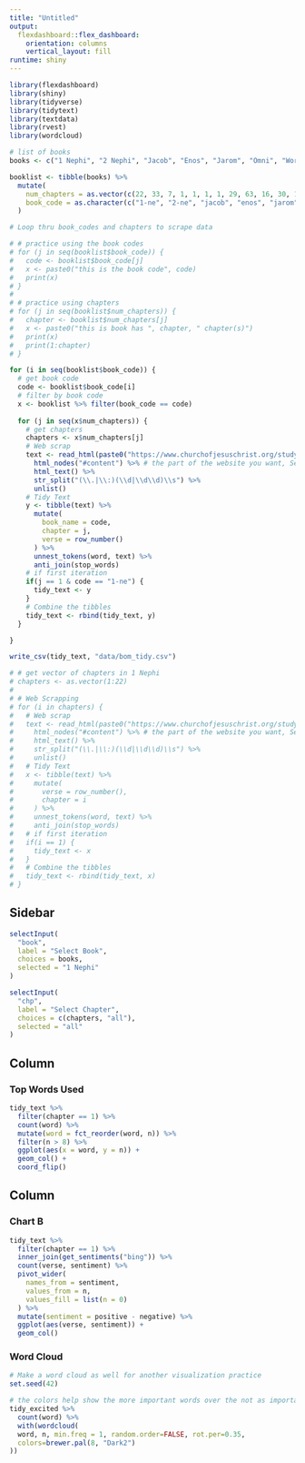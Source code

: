 ```yaml
---
title: "Untitled"
output: 
  flexdashboard::flex_dashboard:
    orientation: columns
    vertical_layout: fill
runtime: shiny
---
```


```r

library(flexdashboard)
library(shiny)
library(tidyverse)
library(tidytext)
library(textdata)
library(rvest)
library(wordcloud)

```

```r
# list of books 
books <- c("1 Nephi", "2 Nephi", "Jacob", "Enos", "Jarom", "Omni", "Words of Mormon", "Mosiah", "Alma", "Helaman", "3 Nephi", "4 Nephi", "Mormon", "Ether", "Moroni")

booklist <- tibble(books) %>% 
  mutate(
    num_chapters = as.vector(c(22, 33, 7, 1, 1, 1, 1, 29, 63, 16, 30, 1, 9, 15, 10)),
    book_code = as.character(c("1-ne", "2-ne", "jacob", "enos", "jarom", "omni", "w-of-m", "mosiah", "alma", "hel", "3-ne", "4-ne", "morm", "ether", "moro"))
  )

```

```r

# Loop thru book_codes and chapters to scrape data

# # practice using the book codes
# for (j in seq(booklist$book_code)) {
#   code <- booklist$book_code[j]
#   x <- paste0("this is the book code", code)
#   print(x)
# }
# 
# # practice using chapters
# for (j in seq(booklist$num_chapters)) {
#   chapter <- booklist$num_chapters[j]
#   x <- paste0("this is book has ", chapter, " chapter(s)")
#   print(x)
#   print(1:chapter)
# }

for (i in seq(booklist$book_code)) {
  # get book code
  code <- booklist$book_code[i]
  # filter by book code
  x <- booklist %>% filter(book_code == code)
  
  for (j in seq(x$num_chapters)) {
    # get chapters
    chapters <- x$num_chapters[j]
    # Web scrap
    text <- read_html(paste0("https://www.churchofjesuschrist.org/study/scriptures/bofm/", code, "/", j, "?lang=eng")) %>%
      html_nodes("#content") %>% # the part of the website you want, Selector Gadget to find out the node
      html_text() %>% 
      str_split("(\\.|\\:)(\\d|\\d\\d)\\s") %>%
      unlist()
    # Tidy Text
    y <- tibble(text) %>% 
      mutate(
        book_name = code,
        chapter = j,
        verse = row_number()
      ) %>% 
      unnest_tokens(word, text) %>% 
      anti_join(stop_words)
    # if first iteration
    if(j == 1 & code == "1-ne") {
      tidy_text <- y
    }
    # Combine the tibbles
    tidy_text <- rbind(tidy_text, y)
  }

}

write_csv(tidy_text, "data/bom_tidy.csv")

# # get vector of chapters in 1 Nephi
# chapters <- as.vector(1:22)
# 
# # Web Scrapping
# for (i in chapters) {
#   # Web scrap
#   text <- read_html(paste0("https://www.churchofjesuschrist.org/study/scriptures/bofm/1-ne/", i, "?lang=eng")) %>%
#     html_nodes("#content") %>% # the part of the website you want, Selector Gadget to find out the node name
#     html_text() %>% 
#     str_split("(\\.|\\:)(\\d|\\d\\d)\\s") %>%
#     unlist()
#   # Tidy Text
#   x <- tibble(text) %>% 
#     mutate(
#       verse = row_number(),
#       chapter = i
#     ) %>% 
#     unnest_tokens(word, text) %>% 
#     anti_join(stop_words)
#   # if first iteration
#   if(i == 1) {
#     tidy_text <- x
#   }
#   # Combine the tibbles
#   tidy_text <- rbind(tidy_text, x)
# }

```

Sidebar {.sidebar}
-----------------------------------------------------------------------

```r

selectInput(
  "book",
  label = "Select Book",
  choices = books,
  selected = "1 Nephi"
)

selectInput(
  "chp",
  label = "Select Chapter",
  choices = c(chapters, "all"),
  selected = "all"
)


```


Column {data-width=650}
-----------------------------------------------------------------------

### Top Words Used

```r
tidy_text %>%
  filter(chapter == 1) %>% 
  count(word) %>%
  mutate(word = fct_reorder(word, n)) %>%
  filter(n > 8) %>%
  ggplot(aes(x = word, y = n)) +
  geom_col() + 
  coord_flip()
```

Column {data-width=350}
-----------------------------------------------------------------------

### Chart B

```r
tidy_text %>% 
  filter(chapter == 1) %>% 
  inner_join(get_sentiments("bing")) %>% 
  count(verse, sentiment) %>% 
  pivot_wider(
    names_from = sentiment,
    values_from = n,
    values_fill = list(n = 0)
  ) %>% 
  mutate(sentiment = positive - negative) %>% 
  ggplot(aes(verse, sentiment)) +
  geom_col()

```

### Word Cloud

```r

# Make a word cloud as well for another visualization practice
set.seed(42)

# the colors help show the more important words over the not as important ones
tidy_excited %>% 
  count(word) %>% 
  with(wordcloud(
  word, n, min.freq = 1, random.order=FALSE, rot.per=0.35, 
  colors=brewer.pal(8, "Dark2")
))

```

